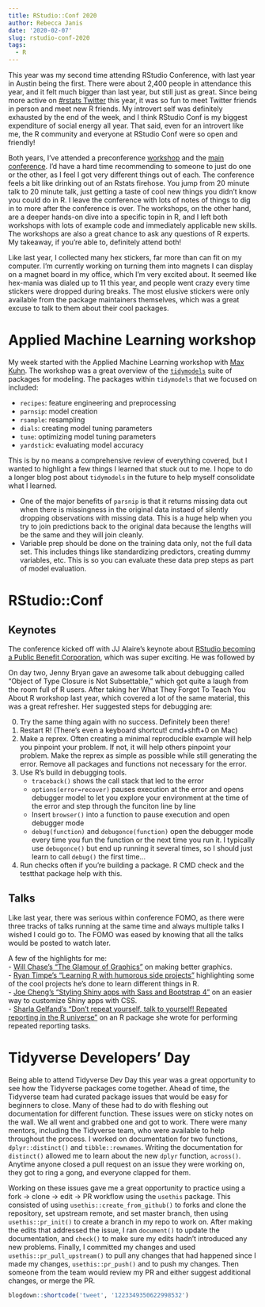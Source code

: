 ```yaml
---
title: RStudio::Conf 2020
author: Rebecca Janis
date: '2020-02-07'
slug: rstudio-conf-2020
tags:
  - R
---
```


This year was my second time attending RStudio Conference, with last year in Austin being the first.
There were about 2,400 people in attendance this year, and it felt much bigger than last year, but still just as great. Since being more active on [#rstats Twitter](https://twitter.com/hashtag/rstats?src=hashtag_click) this year, it was so fun to meet Twitter friends in person and meet new R friends. My introvert self was definitely exhausted by the end of the week, and I think RStudio Conf is my biggest expenditure of social energy all year. That said, even for an introvert like me, the R community and everyone at RStudio Conf were so open and friendly!

Both years, I've attended a preconference [workshop](#applied-machine-learning-workshop) and the [main conference](#rstudioconf). I'd have a hard time recommending to someone to just do one or the other, as I feel I got very different things out of each. The conference feels a bit like drinking out of an Rstats firehose. You jump from 20 minute talk to 20 minute talk, just getting a taste of cool new things you didn't know you could do in R. I leave the conference with lots of notes of things to dig in to more after the conference is over. The workshops, on the other hand, are a deeper hands-on dive into a specific topin in R, and I left both workshops with lots of example code and immediately applicable new skills. The workshops are also a great chance to ask any questions of R experts. My takeaway, if you're able to, definitely attend both!

Like last year, I collected many hex stickers, far more than can fit on my computer. I'm currently working on turning them into magnets I can display on a magnet board in my office, which I'm very excited about. It seemed like hex-mania was dialed up to 11 this year, and people went crazy every time stickers were dropped during breaks. The most elusive stickers were only available from the package maintainers themselves, which was a great excuse to talk to them about their cool packages.  

# Applied Machine Learning workshop
My week started with the Applied Machine Learning workshop with [Max Kuhn](https://twitter.com/topepos). The workshop was a great overview of the [`tidymodels`](https://github.com/tidymodels/tidymodels) suite of packages for modeling. The packages within `tidymodels` that we focused on included: 

- `recipes`: feature engineering and preprocessing 
- `parnsip`: model creation 
- `rsample`: resampling 
- `dials`: creating model tuning parameters 
- `tune`: optimizing model tuning parameters 
- `yardstick`: evaluating model accuracy 

This is by no means a comprehensive review of everything covered, but I wanted to highlight a few things I learned that stuck out to me. I hope to do a longer blog post about `tidymodels` in the future to help myself consolidate what I learned. 

- One of the major benefits of `parsnip` is that it returns missing data out when there is missingness in the original data instaed of silently dropping observations with missing data. This is a huge help when you try to join predictions back to the original data because the lengths will be the same and they will join cleanly. 
- Variable prep should be done on the training data only, not the full data set. This includes things like standardizing predictors, creating dummy variables, etc. This is so you can evaluate these data prep steps as part of model evaluation.  

# RStudio::Conf
## Keynotes
The conference kicked off with JJ Alaire's keynote about [RStudio becoming a Public Benefit Corporation](https://blog.rstudio.com/2020/01/29/rstudio-pbc), which was super exciting. He was followed by 

On day two, Jenny Bryan gave an awesome talk about debugging called "Object of Type Closure is Not Subsettable," which got quite a laugh from the room full of R users. After taking her What They Forgot To Teach You About R workshop last year, which covered a lot of the same material, this was a great refresher.  Her suggested steps for debugging are: 

0. Try the same thing again with no success. Definitely been there!  
1. Restart R! (There’s even a keyboard shortcut! cmd+shft+0 on Mac)
2. Make a reprex. Often creating a minimal reproducible example will help you pinpoint your problem. If not, it will help others pinpoint your problem. Make the reprex as simple as possible while still generating the error. Remove all packages and functions not necessary for the error. 
3. Use R’s build in debugging tools. 
    - `traceback()` shows the call stack that led to the error
    - `options(error=recover)` pauses execution at the error and opens debugger model to let you explore your environment at the time of the error and step through the funciton line by line
    - Insert `browser()` into a function to pause execution and open debugger mode 
    - `debug(function)` and `debugonce(function)` open the debugger mode every time you fun the function or the next time you run it. I typically use `debugonce()` but end up running it several times, so I should just learn to call `debug()` the first time...
4. Run checks often if you're building a package. R CMD check and the testthat package help with this.

## Talks
Like last year, there was serious within conference FOMO, as there were three tracks of talks running at the same time and always multiple talks I wished I could go to. The FOMO was eased by knowing that all the talks would be posted to watch later.

A few of the highlights for me:  
- [Will Chase's "The Glamour of Graphics"](https://rstudio.com/resources/rstudioconf-2020/the-glamour-of-graphics/) on making better graphics.   
- [Ryan Timpe's "Learning R with humorous side projects"](https://rstudio.com/resources/rstudioconf-2020/learning-r-with-humorous-side-projects/) highlighting some of the cool projects he's done to learn different things in R.  
- [Joe Cheng's "Styling Shiny apps with Sass and Bootstrap 4"](https://rstudio.com/resources/rstudioconf-2020/styling-shiny-apps-with-sass-and-bootstrap-4/) on an easier way to customize Shiny apps with CSS.  
- [Sharla Gelfand's "Don’t repeat yourself, talk to yourself! Repeated reporting in the R universe"](https://rstudio.com/resources/rstudioconf-2020/don-t-repeat-yourself-talk-to-yourself-repeated-reporting-in-the-r-universe/) on an R package she wrote for performing repeated reporting tasks.  



# Tidyverse Developers' Day
Being able to attend Tidyverse Dev Day this year was a great opportunity to see how the Tidyverse packages come together. Ahead of time, the Tidyverse team had curated package issues that would be easy for beginners to close. Many of these had to do with fleshing out documentation for different function. These issues were on sticky notes on the wall. We all went and grabbed one and got to work. There were many mentors, including the Tidyverse team, who were available to help throughout the process. I worked on documentation for two functions, `dplyr::distinct()` and `tibble::rownames`. Writing the documentation for `distinct()` allowed me to learn about the new `dplyr` function, `across()`. Anytime anyone closed a pull request on an issue they were working on, they got to ring a gong, and everyone clapped for them.  

Working on these issues gave me a great opportunity to practice using a fork -> clone -> edit -> PR workflow using the `usethis` package. This consisted of using `usethis::create_from_github()` to forks and clone the repository, set upstream remote, and set master branch, then using `usethis::pr_init()` to create a branch in my repo to work on. After making the edits that addressed the issue, I ran `document()` to update the documentation, and `check()` to make sure my edits hadn't introduced any new problems. Finally, I committed my changes and used `usethis::pr_pull_upstream()` to pull any changes that had happened since I made my changes, `usethis::pr_push()` and to push my changes. Then someone from the team would review my PR and either suggest additional changes, or merge the PR.  
 
```r
blogdown::shortcode('tweet', '1223349350622998532')
```